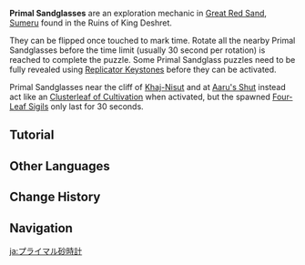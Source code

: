 {{Stub|update infobox image}}
{{Terminology Infobox
|image     = Primal Sandglass.png
|type      = Exploration
|region    = Sumeru
|subregion = Great Red Sand
}}
'''Primal Sandglasses''' are an exploration mechanic in [[Great Red Sand]], [[Sumeru]] found in the Ruins of King Deshret.

They can be flipped once touched to mark time. Rotate all the nearby Primal Sandglasses before the time limit (usually 30 second per rotation) is reached to complete the puzzle. Some Primal Sandglass puzzles need to be fully revealed using [[Replicator Keystone]]s before they can be activated.

Primal Sandglasses near the cliff of [[Khaj-Nisut]] and at [[Aaru's Shut]] instead act like an [[Clusterleaf of Cultivation]] when activated, but the spawned [[Four-Leaf Sigil]]s only last for 30 seconds.

==Tutorial==
{{Transclude|Tutorial/Primal Sandglass}}

==Other Languages==
{{Other Languages
|en      = Primal Sandglass
|zhs     = 元能沙钟
|zhs_rm  = Yuánnéng Shāzhōng
|zht     = 元能沙鍾
|zht_rm  = Yuánnéng Shāzhōng
|zh_tl   = 
|ja      = プライマル砂時計
|ja_rm   = Puraimaru Sunadokei
|ja_tl   = Primal Sandglass
|ko      = 태고의 모래시계
|ko_rm   = Taego-ui Moraesigye
|ko_tl   = Primal Sandglass
|es      = Reloj de arena primigenio
|es_tl   = Primal Hourglass
|es_note = {{es|Reloj de arena|lit=sand clock.}}
|fr      = Sablier primal
|fr_tl   = Primal Hourglass
|ru      = Первозданные песочные часы
|ru_tl   = Primal Sandglass
|th      = Primal Sandglass
|vi      = Đồng Hồ Cát Năng Lượng
|vi_tl   = 
|de      = Ursanduhr
|de_tl   = Primal Sandglass
|id      = Primal Sandglass
|pt      = Ampulheta Primordial
|pt_tl   = 
|tr      = 
|tr_tl   = 
|it      = 
|it_tl   = 
}}

==Change History==
{{Change History|3.1}}

==Navigation==
{{Exploration Navbox|Sumeru}}

[[ja:プライマル砂時計]]